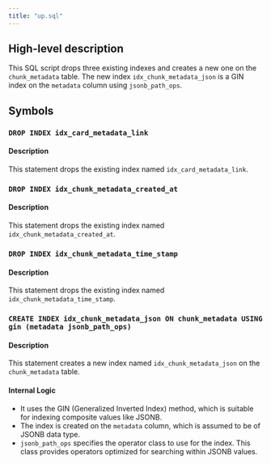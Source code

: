 ```yaml
---
title: "up.sql"
---
```


## High-level description
This SQL script drops three existing indexes and creates a new one on the `chunk_metadata` table. The new index `idx_chunk_metadata_json` is a GIN index on the `metadata` column using `jsonb_path_ops`.

## Symbols
### `DROP INDEX idx_card_metadata_link`
#### Description
This statement drops the existing index named `idx_card_metadata_link`.

### `DROP INDEX idx_chunk_metadata_created_at`
#### Description
This statement drops the existing index named `idx_chunk_metadata_created_at`.

### `DROP INDEX idx_chunk_metadata_time_stamp`
#### Description
This statement drops the existing index named `idx_chunk_metadata_time_stamp`.

### `CREATE INDEX idx_chunk_metadata_json ON chunk_metadata USING gin (metadata jsonb_path_ops)`
#### Description
This statement creates a new index named `idx_chunk_metadata_json` on the `chunk_metadata` table. 

#### Internal Logic
- It uses the GIN (Generalized Inverted Index) method, which is suitable for indexing composite values like JSONB.
- The index is created on the `metadata` column, which is assumed to be of JSONB data type.
- `jsonb_path_ops` specifies the operator class to use for the index. This class provides operators optimized for searching within JSONB values. 
